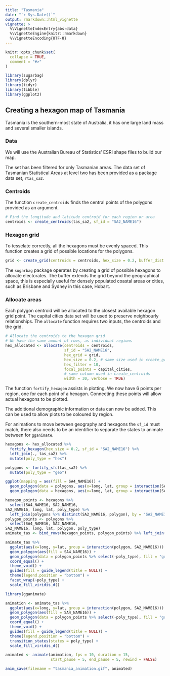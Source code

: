 ```yaml
---
title: "Tasmania"
date: "`r Sys.Date()`"
output: rmarkdown::html_vignette
vignette: >
  %\VignetteIndexEntry{abs-data}
  %\VignetteEngine{knitr::rmarkdown}
  %\VignetteEncoding{UTF-8}
---
```


```r
knitr::opts_chunk$set(
  collapse = TRUE,
  comment = "#>"
)
```

```r
library(sugarbag)
library(dplyr)
library(tidyr)
library(tibble)
library(ggplot2)
```


## Creating a hexagon map of Tasmania

Tasmania is the southern-most state of Australia, it has one large land mass and several smaller islands.

### Data

We will use the Australian Bureau of Statistics' ESRI shape files to build our map.

The set has been filtered for only Tasmanian areas.
The data set of Tasmanian Statistical Areas at level two has been provided as a package data set, `?tas_sa2`.


### Centroids

The function `create_centroids` finds the central points of the polygons provided as an argument.

```r
# Find the longitude and latitude centroid for each region or area
centroids <- create_centroids(tas_sa2, sf_id = "SA2_NAME16")
```

### Hexagon grid

To tesselate correctly, all the hexagons must be evenly spaced.
This function creates a grid of possible locations for the polygons.

```r
grid <- create_grid(centroids = centroids, hex_size = 0.2, buffer_dist = 1.2)
```

The `sugarbag` package operates by creating a grid of possible hexagons to allocate electorates. The buffer extends the grid beyond the geographical space, this is especially useful for densely populated coastal areas or cities, such as Brisbane and Sydney in this case, Hobart.

### Allocate areas

Each polygon centroid will be allocated to the closest available hexagon grid point.
The capital cities data set will be used to preserve neighbourly relationships.
The `allocate` function requires two inputs, the centroids and the grid.

```r
# Allocate the centroids to the hexagon grid
# We have the same amount of rows, as individual regions
hex_allocated <- allocate(centroids = centroids,
                          sf_id = "SA2_NAME16",
                          hex_grid = grid,
                          hex_size = 0.2, # same size used in create_grid
                          hex_filter = 10,
                          focal_points = capital_cities,
                          # same column used in create_centroids
                          width = 30, verbose = TRUE) 
```

The function `fortify_hexagon` assists in plotting. We now have 6 points per region, one for each point of a hexagon. Connecting these points will allow actual hexagons to be plotted.

The additional demographic information or data can now be added. This can be used to allow plots to be coloured by region.

For animations to move between geography and hexagons the `sf_id` must match, there also needs to be an identifier to separate the states to animate between for `gganimate`.

```r
hexagons <- hex_allocated %>%
  fortify_hexagon(hex_size = 0.2, sf_id = "SA2_NAME16") %>%
  left_join(., tas_sa2) %>% 
  mutate(poly_type = "hex")

polygons <- fortify_sfc(tas_sa2) %>% 
  mutate(poly_type = "geo")

ggplot(mapping = aes(fill = SA4_NAME16)) +
  geom_polygon(data = polygons, aes(x=long, lat, group = interaction(SA2_NAME16,polygon)), alpha = 0.4) +
  geom_polygon(data = hexagons, aes(x=long, lat, group = interaction(SA2_NAME16))) + scale_fill_viridis_d()
```




```r
hexagon_points <- hexagons %>% 
  select(SA4_NAME16, SA2_NAME16, 	
SA2_NAME16, long, lat, poly_type) %>% 
  left_join(polygons %>% distinct(SA2_NAME16, polygon), by = "SA2_NAME16")
polygon_points <- polygons %>% 
  select(SA4_NAME16, SA2_NAME16, 	
SA2_NAME16, long, lat, polygon, poly_type)
animate_tas <- bind_rows(hexagon_points, polygon_points) %>% left_join(homeless)

animate_tas %>% 
  ggplot(aes(x=long, y=lat, group = interaction(polygon, SA2_NAME16))) +
  geom_polygon(aes(fill = SA4_NAME16)) +
  geom_polygon(data = polygon_points %>% select(-poly_type), fill = "grey40", alpha = 0.05) + 
  coord_equal() + 
  theme_void() + 
  guides(fill = guide_legend(title = NULL)) + 
  theme(legend.position = "bottom") +
  facet_wrap(~poly_type) + 
  scale_fill_viridis_d()
```

```r
library(gganimate)

animation <- animate_tas %>% 
  ggplot(aes(x=long, y=lat, group = interaction(polygon, SA2_NAME16))) +
  geom_polygon(aes(fill = SA4_NAME16)) +
  geom_polygon(data = polygon_points %>% select(-poly_type), fill = "grey40", alpha = 0.05) + 
  coord_equal() + 
  theme_void() + 
  guides(fill = guide_legend(title = NULL)) + 
  theme(legend.position = "bottom") +
  transition_states(states = poly_type) + 
  scale_fill_viridis_d()

animated <- animate(animation, fps = 10, duration = 15, 
                    start_pause = 5, end_pause = 5, rewind = FALSE)

anim_save(filename = "tasmania_animation.gif", animated)
```